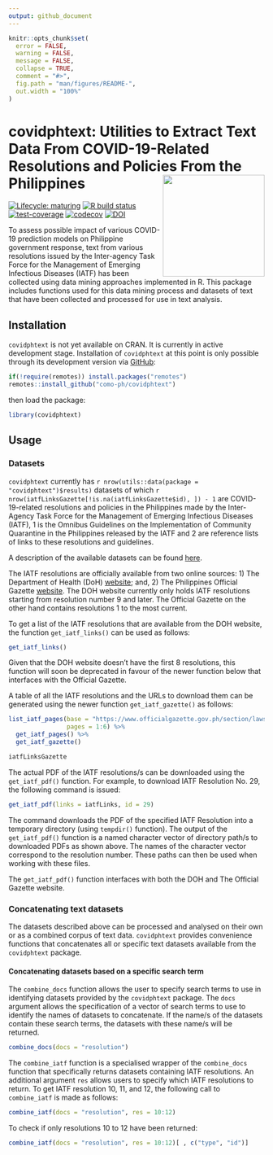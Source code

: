 ```yaml
---
output: github_document
---
```


<!-- README.md is generated from README.Rmd. Please edit that file -->

```r
knitr::opts_chunk$set(
  error = FALSE,
  warning = FALSE,
  message = FALSE,
  collapse = TRUE,
  comment = "#>",
  fig.path = "man/figures/README-",
  out.width = "100%"
)
```

# covidphtext: Utilities to Extract Text Data From COVID-19-Related Resolutions and Policies From the Philippines <img src="man/figures/covidphtext.png" width="200px" align="right" />

<!-- badges: start -->
[![Lifecycle: maturing](https://img.shields.io/badge/lifecycle-maturing-blue.svg)](https://www.tidyverse.org/lifecycle/#maturing)
[![R build status](https://github.com/como-ph/covidphtext/workflows/R-CMD-check/badge.svg)](https://github.com/como-ph/covidphtext/actions)
[![test-coverage](https://github.com/como-ph/covidphtext/workflows/test-coverage/badge.svg)](https://github.com/como-ph/covidphtext/actions?query=workflow%3Atest-coverage)
[![codecov](https://codecov.io/gh/como-ph/covidphtext/branch/master/graph/badge.svg)](https://codecov.io/gh/como-ph/covidphtext)
[![DOI](https://zenodo.org/badge/265376181.svg)](https://zenodo.org/badge/latestdoi/265376181)
<!-- badges: end -->

To assess possible impact of various COVID-19 prediction models on Philippine government response, text from various resolutions issued by the Inter-agency Task Force for the Management of Emerging Infectious Diseases (IATF) has been collected using data mining approaches implemented in R. This package includes functions used for this data mining process and datasets of text that have been collected and processed for use in text analysis.

## Installation

`covidphtext` is not yet available on CRAN. It is currently in active development stage. Installation of `covidphtext` at this point is only possible through its development version via [GitHub](https://github.com/como-ph/covidphtext):

```r
if(!require(remotes)) install.packages("remotes")
remotes::install_github("como-ph/covidphtext")
```

then load the package:

```r
library(covidphtext)
```

## Usage

### Datasets

`covidphtext` currently has ```r nrow(utils::data(package = "covidphtext")$results)``` datasets of which ```r nrow(iatfLinksGazette[!is.na(iatfLinksGazette$id), ]) - 1``` are COVID-19-related resolutions and policies in the Philippines made by the Inter-Agency Task Force for the Management of Emerging Infectious Diseases (IATF), 1 is the Omnibus Guidelines on the Implementation of Community Quarantine in the Philippines released by the IATF and 2 are reference lists of links to these resolutions and guidelines.

A description of the available datasets can be found [here](https://como-ph.github.io/covidphtext/reference/index.html#section-datasets).

The IATF resolutions are officially available from two online sources: 1) The Department of Health (DoH) [website](http://www.doh.gov.ph/COVID-19/IATF-Resolutions/); and, 2) The Philippines Official Gazette [website](https://www.officialgazette.gov.ph/section/laws/other-issuances/inter-agency-task-force-for-the-management-of-emerging-infectious-diseases-resolutions/). The DOH website currently only holds IATF resolutions starting from resolution number 9 and later. The Official Gazette on the other hand contains resolutions 1 to the most current.

To get a list of the IATF resolutions that are available from the DOH website, the function `get_iatf_links()` can be used as follows:

```r
get_iatf_links()
```

Given that the DOH website doesn't have the first 8 resolutions, this function will soon be deprecated in favour of the newer function below that interfaces with the Official Gazette.

A table of all the IATF resolutions and the URLs to download them can be generated using the newer function `get_iatf_gazette()` as follows:

```r
list_iatf_pages(base = "https://www.officialgazette.gov.ph/section/laws/other-issuances/inter-agency-task-force-for-the-management-of-emerging-infectious-diseases-resolutions/", 
                pages = 1:6) %>%
  get_iatf_pages() %>%
  get_iatf_gazette()
```

```r
iatfLinksGazette
```

The actual PDF of the IATF resolutions/s can be downloaded using the `get_iatf_pdf()` function. For example, to download IATF Resolution No. 29, the following command is issued:

```r
get_iatf_pdf(links = iatfLinks, id = 29)
```

The command downloads the PDF of the specified IATF Resolution into a temporary directory (using `tempdir()` function). The output of the `get_iatf_pdf()` function is a named character vector of directory path/s to downloaded PDFs as shown above. The names of the character vector correspond to the resolution number. These paths can then be used when working with these files.

The `get_iatf_pdf()` function interfaces with both the DOH and The Official Gazette website.

### Concatenating text datasets

The datasets described above can be processed and analysed on their own or as a combined corpus of text data. `covidphtext` provides convenience functions that concatenates all or specific text datasets available from the `covidphtext` package.

#### Concatenating datasets based on a specific search term

The `combine_docs` function allows the user to specify search terms to use in identifying datasets provided by the `covidphtext` package. The `docs` argument allows the specification of a vector of search terms to use to identify the names of datasets to concatenate. If the name/s of the datasets contain these search terms, the datasets with these name/s will be returned.

```r
combine_docs(docs = "resolution")
```

The `combine_iatf` function is a specialised wrapper of the `combine_docs` function that specifically returns datasets containing IATF resolutions. An additional argument `res` allows users to specify which IATF resolutions to return. To get IATF resolution 10, 11, and 12, the following call to `combine_iatf` is made as follows:

```r
combine_iatf(docs = "resolution", res = 10:12)
```

To check if only resolutions 10 to 12 have been returned:

```r
combine_iatf(docs = "resolution", res = 10:12)[ , c("type", "id")]
```
